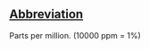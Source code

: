 ==[[Wiktionary:List of acronyms and abbreviations|Abbreviation]]==

Parts per million. (10000 ppm = 1%)